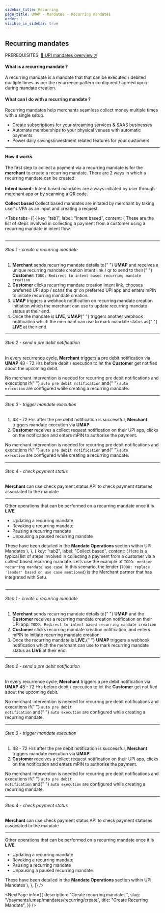 ```yaml
---
sidebar_title: Recurring
page_title: UMAP - Mandates - Recurring mandates
order: 1
visible_in_sidebar: true
---
```


## Recurring mandates

<Text size="small" weight="600">
    PREREQUISITES&nbsp;
</Text>
<a href="/payments/umap/mandates" target="_self">🌟 UPI mandates overview ↗</a>

<br />

#### What is a recurring mandate ?

A recurring mandate is a mandate that that can be executed / debited multiple times as per the recurrence pattern configured / agreed upon during mandate creation.

#### What can I do with a recurring mandate ?

Recurring mandates help merchants seamless collect money multiple times with a single setup.

-   Create subscriptions for your streaming services & SAAS businesses
-   Automate memberships to your physical venues with automatic payments
-   Power daily savings/investment related features for your customers

<hr class="primary" />

#### How it works

The first step to collect a payment via a recurring mandate is for the **merchant** to create a recurring mandate. There are 2 ways in which a recurring mandate can be created:<br/><br/>
**Intent based :** Intent based mandates are always initiated by user through merchant app or by scanning a QR code.

**Collect based** Collect based mandates are initated by merchant by taking user's VPA as an input and creating a request.

<Tabs
    tabs={[
        {
            key: "tab1",
            label: "Intent based",
            content: (
                <Text>
                    These are the list of steps involved in collecting a payment
                    from a customer using a recurring mandate in intent flow.
                    <br /> <br />
                    <hr class="primary" />
                    <h6>Step 1 - create a recurring mandate</h6>
                    <ol>
                        <li>
                            <b>Merchant</b> sends recurring mandate details to{" "}
                            <b>UMAP</b> and receives a unique recurring mandate
                            creation intent link / qr to send to their{" "}
                            <b>Customer</b>: `TODO: Redirect to intent based
                            recurring mandate creation`
                        </li>
                        <li>
                            <b>Customer</b> clicks recurring mandate creation
                            intent link, chooses preferred UPI app / scans the
                            qr on preferred UPI app and enters mPIN to initiate
                            recurring mandate creation.
                        </li>
                        <li>
                            <b>UMAP</b> triggers a webhook notification on
                            recurring mandate creation initiation which the
                            merchant can use to update recurring mandate status
                            at their end.
                        </li>
                        <li>
                            Once the mandate is <b>LIVE</b>, <b>UMAP</b>{" "}
                            triggers another webhook notification which the
                            merchant can use to mark mandate status as{" "}
                            <b>LIVE</b> at their end.
                        </li>
                    </ol>
                    <hr class="tertiary" />
                    <h6>Step 2 - send a pre debit notification</h6>
                    <p>
                        In every recurrence cycle, <b>Merchant</b> triggers a
                        pre debit notification via <b>UMAP</b> 48 - 72 Hrs
                        before debit / execution to let the <b>Customer</b> get
                        notified about the upcoming debit.
                    </p>
                    <Callout type="tip">
                        No merchant intervention is needed for recurring pre
                        debit notifications and executions if{" "}
                        <code>auto pre debit notification</code> and{" "}
                        <code>auto execution</code> are configured while
                        creating a recurring mandate.
                    </Callout>
                    <hr class="tertiary" />
                    <h6>Step 3 - trigger mandate execution</h6>
                    <ol>
                        <li>
                            48 - 72 Hrs after the pre debit notification is
                            successful, <b>Merchant</b> triggers mandate
                            execution via <b>UMAP</b>.
                        </li>
                        <li>
                            <b>Customer</b> receives a collect request
                            notification on their UPI app, clicks on the
                            notification and enters mPIN to authorise the
                            payment.
                        </li>
                    </ol>
                    <Callout type="tip">
                        No merchant intervention is needed for recurring pre
                        debit notifications and executions if{" "}
                        <code>auto pre debit notification</code> and{" "}
                        <code>auto execution</code> are configured while
                        creating a recurring mandate.
                    </Callout>
                    <hr class="tertiary" />
                    <h6>Step 4 - check payment status</h6>
                    <p>
                        <b>Merchant</b> can use check payment status API to
                        check payment statuses associated to the mandate
                    </p>
                    <hr class="primary" />
                    Other operations that can be performed on a recurring mandate
                    once it is <b>LIVE</b>
                    <ul>
                        <li>Updating a recurring mandate</li>
                        <li>Revoking a recurring mandate</li>
                        <li>Pausing a recurring mandate</li>
                        <li>Unpausing a paused recurring mandate</li>
                    </ul>
                    These have been detailed in the <b>Mandate Operations</b> section
                    within UPI Mandates
                </Text>
            ),
        },
        {
            key: "tab2",
            label: "Collect based",
            content: (
                <Text>
                    Here is a typical list of steps involved in collecting a
                    payment from a customer via a collect based recurring
                    mandate. Let’s use the example of `TODO: mention recurring
                    mandate use case`. In this scenario, the lender (`TODO:
                    replace 'lender' based on use case mentioned`) is the
                    Merchant partner that has integrated with Setu.
                    <br /> <br />
                    <hr class="primary" />
                    <h6>Step 1 - create a recurring mandate</h6>
                    <ol>
                        <li>
                            <b>Merchant</b> sends recurring mandate details to{" "}
                            <b>UMAP</b> and the <b>Customer</b> receives a
                            recurring mandate creation notification on their UPI
                            app: `TODO: Redirect to intent based recurring
                            mandate creation`
                        </li>
                        <li>
                            <b>Customer</b> clicks recurring mandate creation
                            notification, and enters mPIN to initiate recurring
                            mandate creation.
                        </li>
                        <li>
                            Once the recurring mandate is <b>LIVE</b>,{" "}
                            <b>UMAP</b> triggers a webhook notification which
                            the merchant can use to mark recurring mandate
                            status as <b>LIVE</b> at their end.
                        </li>
                    </ol>
                    <hr class="tertiary" />
                    <h6>Step 2 - send a pre debit notification</h6>
                    <p>
                        In every recurrence cycle, <b>Merchant</b> triggers a
                        pre debit notification via <b>UMAP</b> 48 - 72 Hrs
                        before debit / execution to let the <b>Customer</b> get
                        notified about the upcoming debit.
                    </p>
                    <Callout type="tip">
                        No merchant intervention is needed for recurring pre
                        debit notifications and executions if{" "}
                        <code>auto pre debit notification</code> and{" "}
                        <code>auto execution</code> are configured while
                        creating a recurring mandate.
                    </Callout>
                    <hr class="tertiary" />
                    <h6>Step 3 - trigger mandate execution</h6>
                    <ol>
                        <li>
                            48 - 72 Hrs after the pre debit notification is
                            successful, <b>Merchant</b> triggers mandate
                            execution via <b>UMAP</b>.
                        </li>
                        <li>
                            <b>Customer</b> receives a collect request
                            notification on their UPI app, clicks on the
                            notification and enters mPIN to authorise the
                            payment.
                        </li>
                    </ol>
                    <Callout type="tip">
                        No merchant intervention is needed for recurring pre
                        debit notifications and executions if{" "}
                        <code>auto pre debit notification</code> and{" "}
                        <code>auto execution</code> are configured while
                        creating a recurring mandate.
                    </Callout>
                    <hr class="tertiary" />
                    <h6>Step 4 - check payment status</h6>
                    <p>
                        <b>Merchant</b> can use check payment status API to
                        check payment statuses associated to the mandate
                    </p>
                    <hr class="primary" />
                    Other operations that can be performed on a recurring mandate
                    once it is <b>LIVE</b>
                    <ul>
                        <li>Updating a recurring mandate</li>
                        <li>Revoking a recurring mandate</li>
                        <li>Pausing a recurring mandate</li>
                        <li>Unpausing a paused recurring mandate</li>
                    </ul>
                    These have been detailed in the <b>Mandate Operations</b> section
                    within UPI Mandates
                </Text>
            ),
        },
    ]}
/>

<NextPage
    info={{
        description: "Create recurring mandate.  ",
        slug: "/payments/umap/mandates/recurring/create",
        title: "Create Recurring Mandate",
    }}
/>
